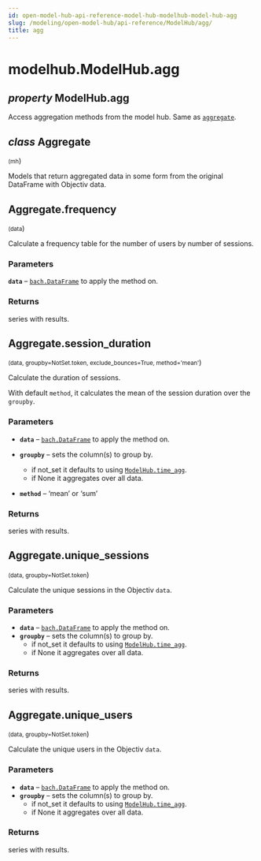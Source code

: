 ```yaml
---
id: open-model-hub-api-reference-model-hub-modelhub-model-hub-agg
slug: /modeling/open-model-hub/api-reference/ModelHub/agg/
title: agg
---
```


# modelhub.ModelHub.agg

<div className="property">

## <span className="type-annotation"><em>property </em></span> <span className="additional-name">ModelHub.</span><span className="name">agg</span>




<div className="content">

Access aggregation methods from the model hub. Same as [`aggregate`](/modeling/open-model-hub/api-reference/ModelHub/modelhub.ModelHub.aggregate.mdx).

<div className="class">

## <span className="type-annotation"><em>class</em></span> <span className="name">Aggregate</span>

<small className="parameter-list">(<span className="parameter" id="mh">mh</span></small>)


<div className="content">

Models that return aggregated data in some form from the original DataFrame with Objectiv data.

<div className="method">

## <span className="additional-name">Aggregate.</span><span className="name">frequency</span>

<small className="parameter-list">(<span className="parameter" id="data">data</span></small>)


<div className="content">

Calculate a frequency table for the number of users by number of sessions.


### Parameters

**`data`** – [`bach.DataFrame`](/modeling/bach/api-reference/DataFrame/bach.DataFrame.mdx) to apply the method on.



### Returns

series with results.



</div>


</div>

<div className="method">

## <span className="additional-name">Aggregate.</span><span className="name">session_duration</span>

<small className="parameter-list">(<span className="parameter" id="data">data</span>, <span className="parameter" id="groupby">groupby=NotSet.token</span>, <span className="parameter" id="exclude_bounces">exclude_bounces=True</span>, <span className="parameter" id="method">method='mean'</span></small>)


<div className="content">

Calculate the duration of sessions.

With default `method`, it calculates the mean of the session duration over the `groupby`.


### Parameters

* **`data`** – [`bach.DataFrame`](/modeling/bach/api-reference/DataFrame/bach.DataFrame.mdx) to apply the method on.
* **`groupby`** – sets the column(s) to group by.
  * if not_set it defaults to using [`ModelHub.time_agg`](/modeling/open-model-hub/api-reference/ModelHub/modelhub.ModelHub.time_agg.mdx).
  * if None it aggregates over all data.

* **`method`** – ‘mean’ or ‘sum’



### Returns

series with results.



</div>


</div>

<div className="method">

## <span className="additional-name">Aggregate.</span><span className="name">unique_sessions</span>

<small className="parameter-list">(<span className="parameter" id="data">data</span>, <span className="parameter" id="groupby">groupby=NotSet.token</span></small>)


<div className="content">

Calculate the unique sessions in the Objectiv `data`.


### Parameters

* **`data`** – [`bach.DataFrame`](/modeling/bach/api-reference/DataFrame/bach.DataFrame.mdx) to apply the method on.
* **`groupby`** – sets the column(s) to group by.
  * if not_set it defaults to using [`ModelHub.time_agg`](/modeling/open-model-hub/api-reference/ModelHub/modelhub.ModelHub.time_agg.mdx).
  * if None it aggregates over all data.




### Returns

series with results.



</div>


</div>

<div className="method">

## <span className="additional-name">Aggregate.</span><span className="name">unique_users</span>

<small className="parameter-list">(<span className="parameter" id="data">data</span>, <span className="parameter" id="groupby">groupby=NotSet.token</span></small>)


<div className="content">

Calculate the unique users in the Objectiv `data`.


### Parameters

* **`data`** – [`bach.DataFrame`](/modeling/bach/api-reference/DataFrame/bach.DataFrame.mdx) to apply the method on.
* **`groupby`** – sets the column(s) to group by.
  * if not_set it defaults to using [`ModelHub.time_agg`](/modeling/open-model-hub/api-reference/ModelHub/modelhub.ModelHub.time_agg.mdx).
  * if None it aggregates over all data.




### Returns

series with results.



</div>


</div>


</div>


</div>


</div>


</div>
